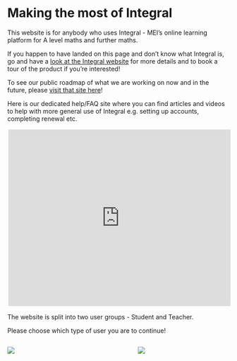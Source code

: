 # Making the most of Integral

This website is for anybody who uses Integral - MEI's online learning platform for A level maths and further maths.

If you happen to have landed on this page and don't know what Integral is, go and have a [look at the Integral website](https://integralmaths.org){target="_blank"} for more details and to book a tour of the product if you're interested!

To see our public roadmap of what we are working on now and in the future, please [visit that site here](https://app.loopedin.io/integral){target="_blank"}!

Here is our dedicated help/FAQ site where you can find articles and videos to help with more general use of Integral e.g. setting up accounts, completing renewal etc.

<iframe src="https://integralmaths.tawk.help/" style="border:2px #ffffff solid;" name="HelpFAQ" scrolling="yes" frameborder="1" marginheight="0px" marginwidth="0px" height="400px" width="100%" allowfullscreen=></iframe>

The website is split into two user groups - Student and Teacher.

Please choose which type of user you are to continue!

::: columns
::: {.column width="45%"}
[![](images/image-2146262084.png)](Student.qmd)
:::

::: {.column width="10%"}

:::

::: {.column width="45%"}
[![](images/image-1354084555.png)](Teacher.qmd)
:::
:::
